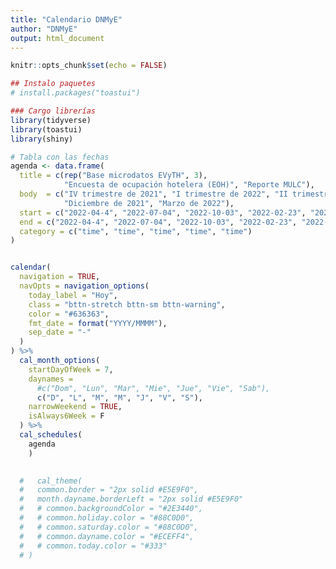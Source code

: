 ```yaml
---
title: "Calendario DNMyE"
author: "DNMyE"
output: html_document
---
```


```r
knitr::opts_chunk$set(echo = FALSE)
```


```r
## Instalo paquetes
# install.packages("toastui")

### Cargo librerías
library(tidyverse)
library(toastui)
library(shiny)

# Tabla con las fechas
agenda <- data.frame(
  title = c(rep("Base microdatos EVyTH", 3),
            "Encuesta de ocupación hotelera (EOH)", "Reporte MULC"),
  body  = c("IV trimestre de 2021", "I trimestre de 2022", "II trimestre de 2022",
            "Diciembre de 2021", "Marzo de 2022"),
  start = c("2022-04-4", "2022-07-04", "2022-10-03", "2022-02-23", "2022-03-02"),
  end = c("2022-04-4", "2022-07-04", "2022-10-03", "2022-02-23", "2022-03-02"),
  category = c("time", "time", "time", "time", "time")
)


calendar(
  navigation = TRUE,
  navOpts = navigation_options(
    today_label = "Hoy",
    class = "bttn-stretch bttn-sm bttn-warning",
    color = "#636363", 
    fmt_date = format("YYYY/MMMM"),
    sep_date = "-"
  )
) %>%
  cal_month_options(
    startDayOfWeek = 7,
    daynames = 
      #c("Dom", "Lun", "Mar", "Mie", "Jue", "Vie", "Sab"),
      c("D", "L", "M", "M", "J", "V", "S"),
    narrowWeekend = TRUE,
    isAlways6Week = F
  ) %>% 
  cal_schedules(
    agenda
    )

 
  #   cal_theme(
  #   common.border = "2px solid #E5E9F0",
  #   month.dayname.borderLeft = "2px solid #E5E9F0"
  #   # common.backgroundColor = "#2E3440",
  #   # common.holiday.color = "#88C0D0",
  #   # common.saturday.color = "#88C0D0",
  #   # common.dayname.color = "#ECEFF4",
  #   # common.today.color = "#333"
  # )



```

